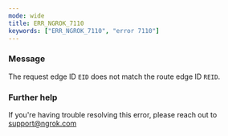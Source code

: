 ```yaml
---
mode: wide
title: ERR_NGROK_7110
keywords: ["ERR_NGROK_7110", "error 7110"]
---
```



### Message

The request edge ID `EID` does not match the route edge ID `REID`.

<ErrorDetails />

### Further help

If you're having trouble resolving this error, please reach out to [support@ngrok.com](mailto:support@ngrok.com?subject=Help%20with%20ERR_NGROK_7110)

